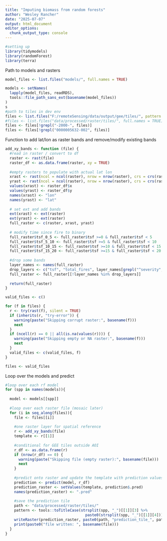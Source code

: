 ---
title: "Imputing biomass from random forests"
author: "Wesley Rancher"
date: "2025-07-07"
output: html_document
editor_options: 
  chunk_output_type: console
---

```{r, echo=FALSE}
#setting up
library(tidymodels)
library(randomForest)
library(terra)
```

Path to models and rasters

```{r}
model_files <- list.files("models/", full.names = TRUE)

models <- setNames(
  lapply(model_files, readRDS),
  tools::file_path_sans_ext(basename(model_files))
)
s
#path to tiles in dev env
files <- list.files("F:/remoteSensing/data/output/gee/tiles/", pattern = "landis-tile-", full.names = TRUE)
#files <- list.files("data/processed/raster/tiles/", full.names = TRUE)
files <- files[!grepl("-2000-", files)]
files <- files[!grepl("0000005632-002", files)]
```

Function to add lat/lon as raster bands and remove/modify existing bands

```{r}
add_xy_bands <- function (file) {
  #read in raster / convert to df
  raster <- rast(file)
  raster_df <- as.data.frame(raster, xy = TRUE)
  
  #empty rasters to populate with actual lat lon
  xrast <- rast(ncol = ncol(raster), nrow = nrow(raster), crs = crs(raster))
  yrast <- rast(ncol = ncol(raster), nrow = nrow(raster), crs = crs(raster))
  values(xrast) <- raster_df$x
  values(yrast) <- raster_df$y
  names(xrast) <- "lon"
  names(yrast) <- "lat"
  
  # set ext and add bands
  ext(xrast) <- ext(raster)
  ext(yrast) <- ext(raster)
  full_raster <- c(raster, xrast, yrast)
  
  # modify time since fire to binary
  full_raster$tsf_0_5 <- full_raster$tsf >=0 & full_raster$tsf < 5 
  full_raster$tsf_5_10 <- full_raster$tsf >=5 & full_raster$tsf < 10 
  full_raster$tsf_10_15 <- full_raster$tsf >=10 & full_raster$tsf < 15 
  full_raster$tsf_15_20 <- full_raster$tsf >=15 & full_raster$tsf < 20 
  
  #drop some bands
  layer_names <- names(full_raster)
  drop_layers <- c("tsf", "total_fires", layer_names[grepl("^severity", layer_names)])
  full_raster <- full_raster[[!layer_names %in% drop_layers]]
  
  return(full_raster)
}
```

```{r}
valid_files <- c()

for (f in files) {
  r <- try(rast(f), silent = TRUE)
  if (inherits(r, "try-error")) {
    warning(paste("Skipping corrupt raster:", basename(f)))
    next
  }
  if (ncell(r) == 0 || all(is.na(values(r)))) {
    warning(paste("Skipping empty or NA raster:", basename(f)))
    next
  }
  valid_files <- c(valid_files, f)
}

files <- valid_files
```

Loop over the models and predict

```{r}
#loop over each rf model
for (spp in names(models)){
  
  model <- models[[spp]]
  
  #loop over each raster file (mosaic later)
  for (i in seq_along(files)){
    file <- files[[i]]
    
    #one raster layer for spatial reference
    r <- add_xy_bands(file)
    template <- r[[1]]
    
    #conditional for GEE tiles outside AOI
    r_df <- as.data.frame(r)
    if (nrow(r_df) == 0) {
      warning(paste("Skipping file (empty raster):", basename(file)))
      next
    }
    
    #predict onto raster and update the template with prediction values
    prediction <- predict(model, r_df)
    prediction_raster <- setValues(template, prediction$.pred)
    names(prediction_raster) <- ".pred"
    
    #save the prediction tile
    path <- "data/processed/raster/tiles/"
    pattern <- tools::toTitleCase(strsplit(spp, "_")[[1]][3] %>% 
                                    paste0(strsplit(spp, "_")[[1]][4]))
    writeRaster(prediction_raster, paste0(path, "prediction_tile_", pattern, "_", i, ".tif"), overwrite=TRUE)
    print(paste0("file written: ", basename(file)))
  }
}
```


